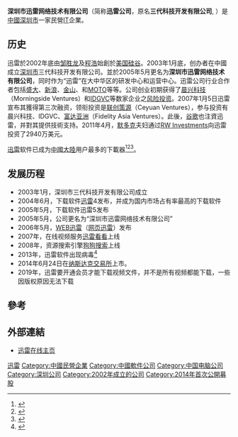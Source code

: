 {{update|time=2018-09-29T18:56:16+00:00}}
{{Infobox Company 
|company_name = 深圳市迅雷网络技术有限公司 
|company_logo = [[File:Xunlei_icon.png|70px]] 
|company_type = [[民營企業|民營企業]]
|company_slogan = 
|traded_as= {{NASDAQ|XNET}}
|foundation =  2003年1月
|location = {{CHN}}[[广东省|广东省]][[深圳市|深圳市]] 
|key_people = [[邹胜龙|邹胜龙]]（创始人、CEO）<br>[[程浩|程浩]]（创始人、总裁）
|industry = [[電腦軟體|電腦軟體]]、[[互联网|互联网]]、[[网络游戏|网络游戏]]
|operating_income =  
|profit =  
|asset =   
|num_employees = 500以上 
|parent = 
|homepage = [http://www.xunlei.com/ www.xunlei.com]
}}
'''深圳市迅雷网络技术有限公司'''（简称'''迅雷公司'''，原名'''三代科技开发有限公司''', {{NASDAQ|XNET}}）是[[中國|中國]][[深圳市|深圳市]]一家民營[[IT|IT]]企業。

== 历史 ==
迅雷於2002年底由[[邹胜龙|邹胜龙]]及[[程浩_(1975年)|程浩]]始創於[[美国|美国]][[硅谷|硅谷]]。2003年1月底，创办者在中國成立[[深圳市|深圳市]]三代科技开发有限公司。並於2005年5月更名为'''深圳市迅雷网络技术有限公司'''，同时作为“迅雷”在大中华区的研发中心和运营中心。迅雷公司行业合作者包括[[盛大|盛大]]、[[新浪|新浪]]、[[金山軟件公司|金山]]、和[[MOTO|MOTO]]等等。公司创业初期获得了[[晨兴科技|晨兴科技]]（Morningside Ventures）和[[IDGVC|IDGVC]]等数家企业之[[风险投资|风险投资]]。2007年1月5日迅雷宣布其獲得第三次融资，领衔投资是[[联创策源|联创策源]]（Ceyuan Ventures），参与投资有晨兴科技、IDGVC、[[富达亚洲|富达亚洲]]（Fidelity Asia Ventures）。此後，[[谷歌|谷歌]]也注資迅雷，并對其提供技術支持。2011年4月，[[默多克|默多克]]夫妇通过[[RW_Investments|RW Investments]]向迅雷投资了2940万美元。

[[迅雷|迅雷]]软件已成为[[中國大陸|中國大陸]]用户最多的下載器<ref>{{cite web|url=http://news.xinhuanet.com/tech/2008-03/12/content_7773679.htm|title=迅雷否认扫描用户硬盘 称外界误解其原理|accessdate=2008-12-28|date=2008-03-12|deadurl=yes|archiveurl=https://web.archive.org/web/20081208003603/http://news.xinhuanet.com/tech/2008-03/12/content_7773679.htm|archivedate=2008-12-08}}</ref><ref>{{cite web|url=http://bak1.beareyes.com.cn/2/lib/200608/21/20060821169.htm|title=迅雷用户数超1亿!目标2008年在纳斯达克上市|accessdate=2008-12-28|date=2006-08-21|archive-url=https://web.archive.org/web/20090210103418/http://bak1.beareyes.com.cn/2/lib/200608/21/20060821169.htm|archive-date=2009-02-10|dead-url=yes}}</ref><ref>{{cite web|url=http://bbs.zdnet.com.cn/thread-110020-1-1.html|title=迅雷最新统计数据出炉 用户数达1.88亿|accessdate=2008-12-28|date=2007-10-10|deadurl=yes|archiveurl=https://web.archive.org/web/20090206000152/http://bbs.zdnet.com.cn/thread-110020-1-1.html|archivedate=2009-02-06}}</ref>。

== 发展历程 ==
* 2003年1月，深圳市三代科技开发有限公司成立
* 2004年6月，下载软件[[迅雷|迅雷]]4发布，并成为国内市场占有率最高的下载软件
* 2005年5月，下载软件迅雷5发布
* 2005年5月，公司更名为“深圳市迅雷网络技术有限公司”
* 2006年5月，[[WEB迅雷|WEB迅雷]]（[[网页迅雷|网页迅雷]]）发布
* 2007年，在线视频服务[[迅雷看看|迅雷看看]]上线
* 2008年，资源搜索引擎[[狗狗搜索|狗狗搜索]]上线
*2013年，迅雷软件出现病毒<ref>{{Cite web|title=还原迅雷“病毒事件”始末|url=http://tech.qq.com/a/20130822/003792.htm|accessdate=2019-06-08|author=腾讯科技|date=2013-08-22|format=|publisher=|language=zh-hans}}</ref>
*2014年6月24日在[[纳斯达克交易所|纳斯达克交易所]]上市。
*2019年，迅雷要开通会员才能下载视频文件，并不是所有视频都能下载，一些因版权原因无法下载

== 參考 ==
{{reflist}}

== 外部連結 ==
* [http://www.xunlei.com 迅雷在线主页]

{{迅雷公司}}
[[Category:迅雷|]]
[[Category:中國民營企業|Category:中國民營企業]]
[[Category:中國軟件公司|Category:中國軟件公司]]
[[Category:中国电脑公司|Category:中国电脑公司]]
[[Category:深圳公司|Category:深圳公司]]
[[Category:2002年成立的公司|Category:2002年成立的公司]]
[[Category:2014年首次公開募股|Category:2014年首次公開募股]]